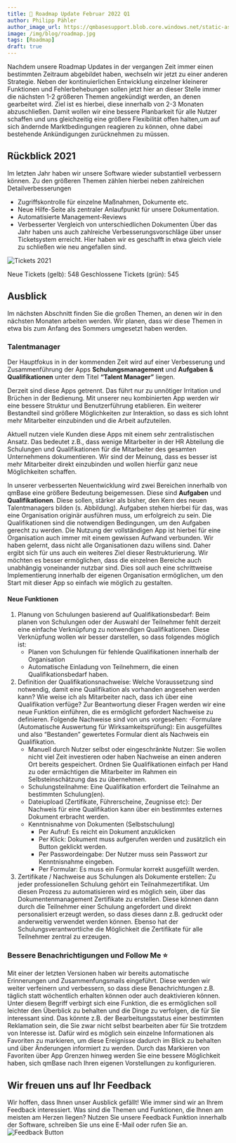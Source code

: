 ---
title: 🚀 Roadmap Update Februar 2022 Q1
author: Philipp Pähler
author_image_url: https://qmbasesupport.blob.core.windows.net/static-assets/img/persons/paehler_round.png
image: /img/blog/roadmap.jpg
tags: [Roadmap]
draft: true
---


Nachdem unsere Roadmap Updates in der vergangen Zeit immer einen bestimmten Zeitraum abgebildet haben, wechseln wir jetzt zu einer anderen Strategie.
Neben der kontinuierlichen Entwicklung einzelner kleinerer Funktionen und Fehlerbehebungen sollen jetzt hier an dieser Stelle immer die nächsten 1-2 größeren Themen angekündigt werden, an denen gearbeitet wird.
Ziel ist es hierbei, diese innerhalb von 2-3 Monaten abzuschließen.
Damit wollen wir eine bessere Planbarkeit für alle Nutzer schaffen und uns gleichzeitig eine größere Flexibilität offen halten,um auf sich ändernde Marktbedingungen reagieren zu können, ohne dabei bestehende Ankündigungen zurücknehmen zu müssen.

## Rückblick 2021

Im letzten Jahr haben wir unsere Software wieder substantiell verbessern können. Zu den größeren Themen zählen hierbei neben zahlreichen Detailverbesserungen

- Zugriffskontrolle für einzelne Maßnahmen, Dokumente etc.
- Neue Hilfe-Seite als zentraler Anlaufpunkt für unsere Dokumentation.
- Automatisierte Management-Reviews
- Verbesserter Vergleich von unterschiedlichen Dokumenten
  Über das Jahr haben uns auch zahlreiche Verbesserungsvorschläge über unser Ticketsystem erreicht. Hier haben wir es geschafft in etwa gleich viele zu schließen wie neu angefallen sind.

![Tickets 2021](https://caqadmin.blob.core.windows.net/public-screenshots/manual-screenshots/Screenshot%202022-02-22_Tickets2021.png)

Neue Tickets (gelb): 548
Geschlossene Tickets (grün): 545

## Ausblick

Im nächsten Abschnitt finden Sie die großen Themen, an denen wir in den nächsten Monaten arbeiten werden.
Wir planen, dass wir diese Themen in etwa bis zum Anfang des Sommers umgesetzt haben werden.

### Talentmanager

Der Hauptfokus in in der kommenden Zeit wird auf einer Verbesserung und Zusammenführung der Apps **Schulungsmanagement** und **Aufgaben & Qualifikationen** unter dem Titel **“Talent Manager”** liegen.

Derzeit sind diese Apps getrennt.
Das führt nur zu unnötiger Irritation und Brüchen in der Bedienung. Mit unserer neu kombinierten App werden wir eine bessere Struktur und Benutzerführung etablieren.
Ein weiterer Bestandteil sind größere Möglichkeiten zur Interaktion, so dass es sich lohnt mehr Mitarbeiter einzubinden und die Arbeit aufzuteilen.

Aktuell nutzen viele Kunden diese Apps mit einem sehr zentralistischen Ansatz.
Das bedeutet z.B., dass wenige Mitarbeiter in der HR Abteilung die Schulungen und Qualifikationen für die Mitarbeiter des gesamten Unternehmens dokumentieren.
Wir sind der Meinung, dass es besser ist mehr Mitarbeiter direkt einzubinden und wollen hierfür ganz neue Möglichkeiten schaffen.

In unserer verbesserten Neuentwicklung wird zwei Bereichen innerhalb von qmBase eine größere Bedeutung beigemessen.
Diese sind **Aufgaben** und **Qualifikationen**.
Diese sollen, stärker als bisher, den Kern des neuen Talentmanagers bilden (s. Abbildung).
Aufgaben stehen hierbei für das, was eine Organisation originär ausführen muss, um erfolgreich zu sein.
Die Qualifikationen sind die notwendigen Bedingungen, um den Aufgaben gerecht zu werden.
Die Nutzung der vollständigen App ist hierbei für eine Organisation auch immer mit einem gewissen Aufwand verbunden.
Wir haben gelernt, dass nicht alle Organisationen dazu willens sind. Daher ergibt sich für uns auch ein weiteres Ziel dieser Restrukturierung.
Wir möchten es besser ermöglichen, dass die einzelnen Bereiche auch unabhängig voneinander nutzbar sind.
Dies soll auch eine schrittweise Implementierung innerhalb der eigenen Organisation ermöglichen, um den Start mit dieser App so einfach wie möglich zu gestalten.

#### Neue Funktionen

1. Planung von Schulungen basierend auf Qualifikationsbedarf: Beim planen von Schulungen oder der Auswahl der Teilnehmer fehlt derzeit eine einfache Verknüpfung zu notwendigen Qualifikationen.
   Diese Verknüpfung wollen wir besser darstellen, so dass folgendes möglich ist:
   - Planen von Schulungen für fehlende Qualifikationen innerhalb der Organisation
   - Automatische Einladung von Teilnehmern, die einen Qualifikationsbedarf haben.
2. Definition der Qualifikationsnachweise: Welche Voraussetzung sind notwendig, damit eine Qualifikation als vorhanden angesehen werden kann?
   Wie weise ich als Mitarbeiter nach, dass ich über eine Qualifikation verfüge?
   Zur Beantwortung dieser Fragen werden wir eine neue Funktion einführen, die es ermöglicht gefordert Nachweise zu definieren.
   Folgende Nachweise sind von uns vorgesehen:
   -Formulare (Automatische Auswertung für Wirksamkeitsprüfung): Ein ausgefülltes und also “Bestanden” gewertetes Formular dient als Nachweis ein Qualifikation.
   - Manuell durch Nutzer selbst oder eingeschränkte Nutzer: Sie wollen nicht viel Zeit investieren oder haben Nachweise an einen anderen Ort bereits gespeichert. Ordnen Sie Qualifikationen einfach per Hand zu oder ermächtigen die Mitarbeiter im Rahmen ein Selbsteinschätzung das zu übernehmen.
   - Schulungsteilnahme: Eine Qualifikation erfordert die Teilnahme an bestimmten Schulung(en).
   - Dateiupload (Zertifikate, Führerscheine, Zeugnisse etc): Der Nachweis für eine Qualifikation kann über ein bestimmtes externes Dokument erbracht werden.
   - Kenntnisnahme von Dokumenten (Selbstschulung)
     - Per Aufruf: Es reicht ein Dokument anzuklicken
     - Per Klick: Dokument muss aufgerufen werden und zusätzlich ein Button geklickt werden.
     - Per Passwordeingabe: Der Nutzer muss sein Passwort zur Kenntnisnahme eingeben.
     - Per Formular: Es muss ein Formular korrekt ausgefüllt werden.
3. Zertifikate / Nachweise aus Schulungen als Dokumente erstellen: Zu jeder professionellen Schulung gehört ein Teilnahmezertifikat.
   Um diesen Prozess zu automatisieren wird es möglich sein, über das Dokumentenmanagement Zertifikate zu erstellen.
   Diese können dann durch die Teilnehmer einer Schulung angefordert und direkt personalisiert erzeugt werden, so dass dieses dann z.B. gedruckt oder anderweitig verwendet werden können.
   Ebenso hat der Schulungsverantwortliche die Möglichkeit die Zertifikate für alle Teilnehmer zentral zu erzeugen.

### Bessere Benachrichtigungen und Follow Me ⭐​

Mit einer der letzten Versionen haben wir bereits automatische Erinnerungen und Zusammenfungsmails eingeführt.
Diese werden wir weiter verfeinern und verbessern, so dass diese Benachrichtungen z.B. täglich statt wöchentlich erhalten können oder auch deaktivieren können.
Unter diesem Begriff verbirgt sich eine Funktion, die es ermöglichen soll leichter den Überblick zu behalten und die Dinge zu verfolgen, die für Sie interessant sind.
Das könnte z.B. der Bearbeitungsstatus einer bestimmten Reklamation sein, die Sie zwar nicht selbst bearbeiten aber für Sie trotzdem von Interesse ist.
Dafür wird es möglich sein einzelne Informationen als Favoriten zu markieren, um diese Ereignisse dadurch im Blick zu behalten und über Änderungen informiert zu werden.
Durch das Markieren von Favoriten über App Grenzen hinweg werden Sie eine bessere Möglichkeit haben, sich qmBase nach Ihren eigenen Vorstellungen zu konfigurieren.

## Wir freuen uns auf Ihr Feedback

Wir hoffen, dass Ihnen unser Ausblick gefällt! Wie immer sind wir an Ihrem Feedback interessiert.
Was sind die Themen und Funktionen, die Ihnen am meisten am Herzen liegen? Nutzen Sie unsere Feedback Funktion innerhalb der Software, schreiben Sie uns eine E-Mail oder rufen Sie an.
![Feedback Button](https://caqadmin.blob.core.windows.net/public-screenshots/manual-screenshots/Screenshot%202022-02-22_Feedbackbutton.png)

